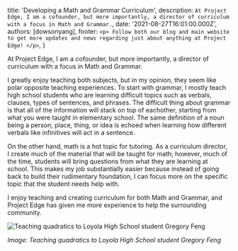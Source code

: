 
  title: 'Developing a Math and Grammar Curriculum',
  description: `At Project Edge, I am a cofounder, but more importantly, a director of curriculum with a focus in Math and Grammar.`,
  date: '2021-08-27T16:01:00.000Z',
  authors: [dowsonyang],
  footer: `
    <p>
      Follow both our blog and main website to get more updates and news regarding just about anything at Project Edge!
    </p>
  `,
}

At Project Edge, I am a cofounder, but more importantly, a director of curriculum with a focus in Math and Grammar.

<!--more-->
I greatly enjoy teaching both subjects, but in my opinion, they seem like polar opposite teaching experiences. To start with grammar, I mostly teach high school students who are learning difficult topics such as verbals, clauses, types of sentences, and phrases. The difficult thing about grammar is that all of the information will stack on top of eachother, starting from what you were taught in elementary school. The same definition of a noun being a person, place, thing, or idea is echoed when learning how different verbals like infinitives will act in a sentence. 

On the other hand, math is a hot topic for tutoring. As a curriculum director, I create much of the material that will be taught for math; however, much of the time, students will bring questions from what they are learning at school. This makes my job substantially easier because instead of going back to build their rudimentary foundation, I can focus more on the specific topic that the student needs help with. 

I enjoy teaching and creating curriculum for both Math and Grammar, and Project Edge has given me more experience to help the surrounding community. 

<img src={teaching} alt="Teaching quadratics to Loyola High School student Gregory Feng" />

*Image: Teaching quadratics to Loyola High School student Gregory Feng*

